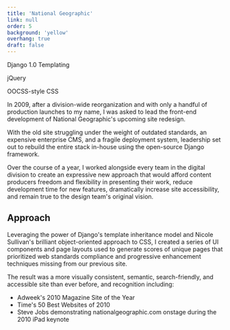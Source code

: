```yaml
---
title: 'National Geographic'
link: null
order: 5
background: 'yellow'
overhang: true
draft: false
---
```




<Gallery>
  <GalleryItem>
    <Browser description="The National Geographic homepage, seen on the day we launched the new design, in December 2009.">
      <Still src={imageDesktopNGHome} alt="Screenshot: The nationalgeographic.com homepage in 2010" />
    </Browser>
  </GalleryItem>

<GalleryItem>
  <Still
    description="Steve Jobs demos nationalgeographic.com onstage during the iPad keynote presentation."
    src={imageStillNGJobs}
    alt="Photo: Steve Jobs visits nationalgeographic.com during the iPad keynote presentation"
  />
</GalleryItem>

<GalleryItem>
  <Browser>
    <Still
      src={imageDesktopNGPOD}
      alt="Screenshot: A Photo of the Day page in 2010 "
    />
  </Browser>
</GalleryItem>

<GalleryItem>
  <Browser>
    <Still
      description="Featured on apple.com's iPad product page."
      src={imageDesktopNGApple}
      alt="Screenshot: The nationalgeographic.com homepage featured on apple.com's iPad page"
    />
  </Browser>
</GalleryItem>

  <GalleryItem>
    <Browser>
      <Still
        src={imageDesktopNGNews}
        alt="Screenshot: A News page in 2010" />
    </Browser>
  </GalleryItem>
</Gallery>

<PostColumn theme={_frontmatter.background}>

<Stack theme={_frontmatter.background}>
  <List>
    <ListItem>
      <p>Django 1.0 Templating</p>
    </ListItem>
    <ListItem>
      <p>jQuery</p>
    </ListItem>
    <ListItem>
      <p>OOCSS-style CSS</p>
    </ListItem>
  </List>
</Stack>

<Markdown>

In 2009, after a division-wide reorganization and with only a handful of production launches to my name, I was asked to lead the front-end development of National Geographic's upcoming site redesign.

With the old site struggling under the weight of outdated standards, an expensive enterprise CMS, and a fragile deployment system, leadership set out to rebuild the entire stack in-house using the open-source Django framework.

Over the course of a year, I worked alongside every team in the digital division to create an expressive new approach that would afford content producers freedom and flexibility in presenting their work, reduce development time for new features, dramatically increase site accessibility, and remain true to the design team's original vision.

## Approach

Leveraging the power of Django's template inheritance model and Nicole Sullivan's brilliant <Link to="http://www.stubbornella.org/content/2009/02/28/object-oriented-css-grids-on-githu/">object-oriented approach to CSS</Link>, I created a series of UI components and page layouts used to generate scores of unique pages that prioritized web standards compliance and progressive enhancement techniques missing from our previous site.

The result was a more visually consistent, semantic, search-friendly, and accessible site than ever before, and recognition including:

- <Link to="https://www.adweek.com/brand-marketing/magazine-web-site-year-102953/">Adweek's 2010 Magazine Site of the Year</Link>
- <Link to="http://content.time.com/time/specials/packages/article/0,28804,2012721_2012887_2012883,00.html">Time's 50 Best Websites of 2010</Link>
- <Link to="https://youtu.be/zZtWlSDvb_k?t=873">Steve Jobs demonstrating nationalgeographic.com onstage during the 2010 iPad keynote</Link>

</Markdown>

<Browser description="A custom layout system I created for the site's content producers. This helped them keep pages tight and visually consistent while still ensuring a high level of customization.">
  <Still
    src={imageDesktopNGLayoutManager}
    alt="Screenshot: A view of the custom layout manager powering the nationalgeographic.com homepage in 2010"
  />
</Browser>

</PostColumn>
